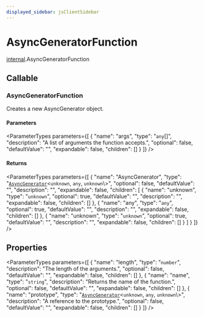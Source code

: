 ```yaml
---
displayed_sidebar: jsClientSidebar
---
```



# AsyncGeneratorFunction

[internal](../../modules/internal.mdx).AsyncGeneratorFunction

## Callable

### AsyncGeneratorFunction

Creates a new AsyncGenerator object.

#### Parameters

<ParameterTypes parameters={[
  {
    "name": "args",
    "type": "`any`[]",
    "description": "A list of arguments the function accepts.",
    "optional": false,
    "defaultValue": "",
    "expandable": false,
    "children": []
  }
]} />

#### Returns

<ParameterTypes parameters={[
  {
    "name": "AsyncGenerator",
    "type": "[`AsyncGenerator`](internal.AsyncGenerator.mdx)<`unknown`, `any`, `unknown`\\>",
    "optional": false,
    "defaultValue": "",
    "description": "",
    "expandable": false,
    "children": [
      {
        "name": "unknown",
        "type": "`unknown`",
        "optional": true,
        "defaultValue": "",
        "description": "",
        "expandable": false,
        "children": []
      },
      {
        "name": "any",
        "type": "`any`",
        "optional": true,
        "defaultValue": "",
        "description": "",
        "expandable": false,
        "children": []
      },
      {
        "name": "unknown",
        "type": "`unknown`",
        "optional": true,
        "defaultValue": "",
        "description": "",
        "expandable": false,
        "children": []
      }
    ]
  }
]} />

## Properties

<ParameterTypes parameters={[
  {
    "name": "length",
    "type": "`number`",
    "description": "The length of the arguments.",
    "optional": false,
    "defaultValue": "",
    "expandable": false,
    "children": []
  },
  {
    "name": "name",
    "type": "`string`",
    "description": "Returns the name of the function.",
    "optional": false,
    "defaultValue": "",
    "expandable": false,
    "children": []
  },
  {
    "name": "prototype",
    "type": "[`AsyncGenerator`](internal.AsyncGenerator.mdx)<`unknown`, `any`, `unknown`\\>",
    "description": "A reference to the prototype.",
    "optional": false,
    "defaultValue": "",
    "expandable": false,
    "children": []
  }
]} />
